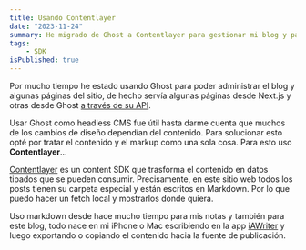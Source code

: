 ```yaml
---
title: Usando Contentlayer
date: "2023-11-24"
summary: He migrado de Ghost a Contentlayer para gestionar mi blog y páginas del sitio. Contentlayer convierte el markup y el contenido en datos tipados, brindando flexibilidad en el diseño. Mis posts, escritos en Markdown desde iAWriter, se organizan en carpetas especiales, permitiendo su fácil manipulación y visualización en distintas partes del sitio.
tags: 
    - SDK
isPublished: true
---
```


Por mucho tiempo he estado usando Ghost para poder administrar el blog y algunas páginas del sitio, de hecho servía algunas páginas desde Next.js y otras desde Ghost [a través de su API](https://ghost.org/docs/content-api/).

Usar Ghost como headless CMS fue útil hasta darme cuenta que muchos de los cambios de diseño dependían del contenido. Para solucionar esto opté por tratar el contenido y el markup como una sola cosa. Para esto uso **Contentlayer**...

[Contentlayer](https://contentlayer.dev/) es un content SDK que trasforma el contenido en datos tipados que se pueden consumir. Precisamente, en este sitio web todos los posts tienen su carpeta especial y están escritos en Markdown. Por lo que puedo hacer un fetch local y mostrarlos donde quiera.

Uso markdown desde hace mucho tiempo para mis notas y también para este blog, todo nace en mi iPhone o Mac escribiendo en la app [iAWriter](https://ia.net/writer/es) y luego exportando o copiando el contenido hacia la fuente de publicación.
